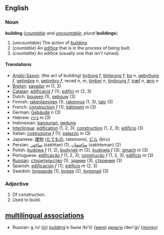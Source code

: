 ==English==
=== Noun ===
'''building''' (''[[countable]] and [[uncountable]]''; ''plural'' '''buildings''')

#(''uncountable'') The action of [[build]]ing.
#(''countable'') An [[edifice]] that is in the process of being built.
#(''countable'') An edifice (usually one that isn't ruined).

==== Translations ====
*[[Anglo-Saxon]]: (the act of building) [[bytlung]] ''f'', [[timbrung]] ''f''; [[bú]] ''n'', [[gebytlung]] ''f'', [[getimbre]] ''n'', [[getimbru]] ''f'', reced ''n'', ''m'', [[timber]] ''n'', [[timbrung]] ''f'', [[træf]] ''n'', [[ærn]] ''n''
*[[Breton]]: [[savadur]] ''m'' (1, 3)
*[[Catalan]]: [[edificació]] ''f'' (1); [[edifici]] ''m'' (2, 3)
*Dutch: [[bouwen]] (1), [[gebouw]] (3)
*Finnish: [[rakentaminen]] (1), [[rakennus]] (1, 3), [[talo]] (3)
*French: [[construction#French|construction]] ''f'' (1); [[bâtiment]] ''m'' (3)
*German: [[Gebäude]] ''n'' (3)
*Hebrew: [[:he:בינין|בינין]] ''m'' (3)
*Indonesian: [[bangun|bangunan]], [[gedung]]
*[[Interlingua]]: [[edification]] (1, 2, 3); [[construction]] (1, 2, 3); [[edificio]] (3)
*Italian: [[costruzione]] ''f'' (1); [[palazzo]] ''m'' (3)
*Japanese: [[建物]] ([[たてもの]], tatemono), [[ビル]] (biru)
*Persian: [[ساختن]] (sakhtan) (1), [[ساختمان]] (sakhteman) (2)
*Polish: [[budowa]] ''f'' (1, 2), [[budynek]] ''m'' (3), [[budowla]] ''f'' (3), [[gmach]] ''m'' (3)
*Portuguese: [[edificação]] ''f'' (1, 2, 3); [[construção]] ''f'' (1, 2, 3); [[edifício]] ''m'' (3)
*[[Russian]]: [[:ru:строительство|строительство]] (1), [[:ru:здание|здание]] (3), [[:ru:строение|строение]] (3)
*Spanish: [[edificación]] ''f'' (1); [[edificio]] ''m'' (2, 3)
*Swedish: [[byggande]] (1), [[bygge]] (2), [[byggnad]] (3)

===Adjective===

# Of construction.
# Used to build.

==[[multilingual associations]]==
*Russian:  [[:ru:в|в]] /v/ ([[in]]) [[building]]'е были /bi'li/ ([[were]]) [[:ru:деньги|деньги]] /den'gi/ ([[money]])